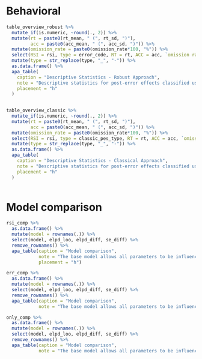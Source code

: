 # Behavioral
```r
table_overview_robust %>% 
  mutate_if(is.numeric, ~round(., 2)) %>% 
  mutate(rt = paste0(rt_mean, " (", rt_sd, ")"),
         acc = paste0(acc_mean, " (", acc_sd, ")")) %>% 
  mutate(omission_rate = paste0(omission_rate*100, "%")) %>% 
  select(RSI = rsi, type = error_code, RT = rt, ACC = acc, `omission rate` = omission_rate) %>% 
  mutate(type = str_replace(type, "_", "-")) %>% 
  as.data.frame() %>% 
  apa_table(
    caption = "Descriptive Statistics - Robust Approach",
    note = "Descriptive statistics for post-error effects classified using the robust approach. RSI = Response stimulus interval, RT = response time, ACC = accuracy. RT is measured in ms. Accuracy represents the mean accuracy when a response is given. Omission rate represents the percentage of trials in which no response is given. Standard deviations are printed in parentheses following mean values.", 
    placement = "h"
  )
  
```
```r
table_overview_classic %>% 
  mutate_if(is.numeric, ~round(., 2)) %>% 
  mutate(rt = paste0(rt_mean, " (", rt_sd, ")"),
         acc = paste0(acc_mean, " (", acc_sd, ")")) %>% 
  mutate(omission_rate = paste0(omission_rate*100, "%")) %>% 
  select(RSI = rsi, type = classic_pes_type, RT = rt, ACC = acc, `omission rate` = omission_rate) %>% 
  mutate(type = str_replace(type, "_", "-")) %>% 
  as.data.frame() %>% 
  apa_table(
    caption = "Descriptive Statistics - Classical Approach",
    note = "Descriptive statistics for post-error effects classified using the classical approach. RSI = Response stimulus interval, RT = response time, ACC = accuracy. RT is measured in ms. Accuracy represents the mean accuracy when a response is given. Omission rate represents the percentage of trials in which no response is given. Standard deviations are printed in parentheses following mean values.",
    placement = "h"
  )
  
```


# Model comparison
```r
rsi_comp %>% 
  as.data.frame() %>% 
  mutate(model = rownames(.)) %>% 
  select(model, elpd_loo, elpd_diff, se_diff) %>% 
  remove_rownames() %>% 
  apa_table(caption = "Model comparison",
            note = "The base model allows all parameters to be influenced by both factors RSI and error-condition. The 'no_rsi_model' allows none of the parameters to be influenced by RSI. The other four models allow all other parameters but the parameter listed in the name to vary between RSI",
            placement = "h")
```

```r
err_comp %>% 
  as.data.frame() %>% 
  mutate(model = rownames(.)) %>% 
  select(model, elpd_loo, elpd_diff, se_diff) %>% 
  remove_rownames() %>% 
  apa_table(caption = "Model comparison",
            note = "The base model allows all parameters to be influenced by both factors RSI and error-condition. The 'no_error_factor_model' allows none of the parameters to be influenced by error-condition. The other four models allow all other parameters but the parameter listed in the name to vary between error-conditions")
```

```r
only_comp %>% 
  as.data.frame() %>% 
  mutate(model = rownames(.)) %>% 
  select(model, elpd_loo, elpd_diff, se_diff) %>% 
  remove_rownames() %>% 
  apa_table(caption = "Model comparison",
            note = "The base model allows all parameters to be influenced by both factors RSI and error-condition. The 'no_error_factor_model' allows none of the parameters to be influenced by error-condition. The other four models only allow the parameter listed in the name to vary between error-conditions")
```

